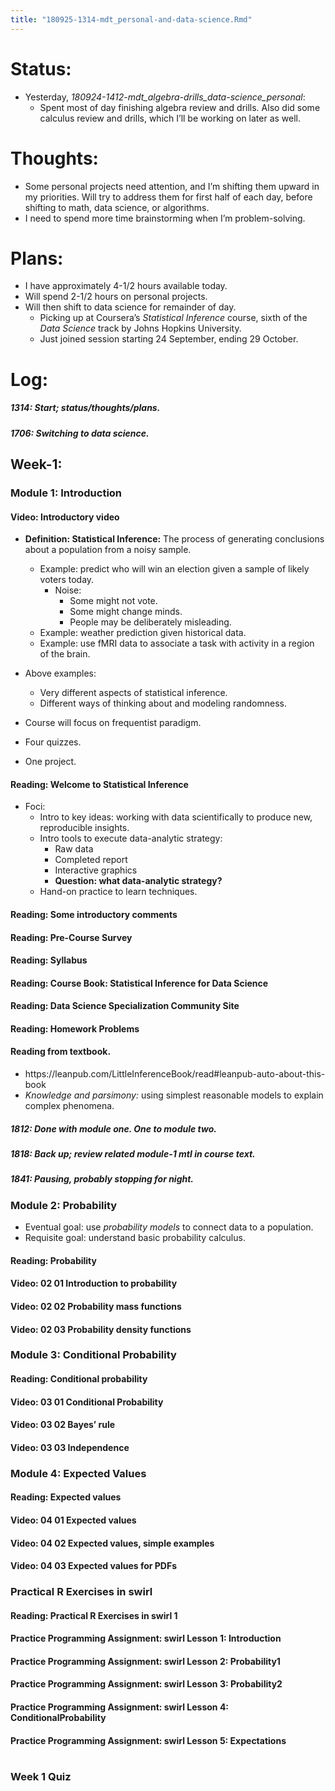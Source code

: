 ```yaml
---
title: "180925-1314-mdt_personal-and-data-science.Rmd"
---
```


# Status:

- Yesterday, _180924-1412-mdt_algebra-drills_data-science_personal_:
  - Spent most of day finishing algebra review and drills. Also did some calculus review and drills, which I'll be working on later as well.

# Thoughts:

- Some personal projects need attention, and I'm shifting them upward in my priorities. Will try to address them for first half of each day, before shifting to math, data science, or algorithms.
- I need to spend more time brainstorming when I'm problem-solving.


# Plans:

- I have approximately 4-1/2 hours available today.
- Will spend 2-1/2 hours on personal projects.
- Will then shift to data science for remainder of day.
  - Picking up at Coursera's _Statistical Inference_ course, sixth of the _Data Science_ track by Johns Hopkins University.
  - Just joined session starting 24 September, ending 29 October.


# Log:

##### 1314: Start; status/thoughts/plans.

##### 1706: Switching to data science.

## Week-1:
### Module 1: Introduction
#### Video: Introductory video

- **Definition: Statistical Inference:** The process of generating conclusions about a population from a noisy sample.
  - Example: predict who will win an election given a sample of likely voters today.
    - Noise:
      - Some might not vote.
      - Some might change minds.
      - People may be deliberately misleading.
  - Example: weather prediction given historical data.
  - Example: use fMRI data to associate a task with activity in a region of the brain.
- Above examples:
  - Very different aspects of statistical inference.
  - Different ways of thinking about and modeling randomness.

- Course will focus on frequentist paradigm.

- Four quizzes.
- One project.


#### Reading: Welcome to Statistical Inference

- Foci:
  - Intro to key ideas: working with data scientifically to produce new, reproducible insights.
  - Intro tools to execute data-analytic strategy:
    - Raw data
    - Completed report
    - Interactive graphics
    - **Question: what data-analytic strategy?**
  - Hand-on practice to learn techniques.

#### Reading: Some introductory comments
#### Reading: Pre-Course Survey
#### Reading: Syllabus
#### Reading: Course Book: Statistical Inference for Data Science
#### Reading: Data Science Specialization Community Site
#### Reading: Homework Problems

#### Reading from textbook.

- https://leanpub.com/LittleInferenceBook/read#leanpub-auto-about-this-book
- _Knowledge and parsimony:_ using simplest reasonable models to explain complex phenomena.



##### 1812: Done with module one. One to module two.
##### 1818: Back up; review related module-1 mtl in course text.
##### 1841: Pausing, probably stopping for night.

### Module 2: Probability

- Eventual goal: use _probability models_ to connect data to a population.
- Requisite goal: understand basic probability calculus.

#### Reading: Probability
#### Video: 02 01 Introduction to probability
#### Video: 02 02 Probability mass functions
#### Video: 02 03 Probability density functions

### Module 3: Conditional Probability
#### Reading: Conditional probability
#### Video: 03 01 Conditional Probability
#### Video: 03 02 Bayes' rule
#### Video: 03 03 Independence

### Module 4: Expected Values
#### Reading: Expected values
#### Video: 04 01 Expected values
#### Video: 04 02 Expected values, simple examples
#### Video: 04 03 Expected values for PDFs

### Practical R Exercises in swirl
#### Reading: Practical R Exercises in swirl 1
#### Practice Programming Assignment: swirl Lesson 1: Introduction
#### Practice Programming Assignment: swirl Lesson 2: Probability1
#### Practice Programming Assignment: swirl Lesson 3: Probability2
#### Practice Programming Assignment: swirl Lesson 4: ConditionalProbability
#### Practice Programming Assignment: swirl Lesson 5: Expectations
#
### Week 1 Quiz
